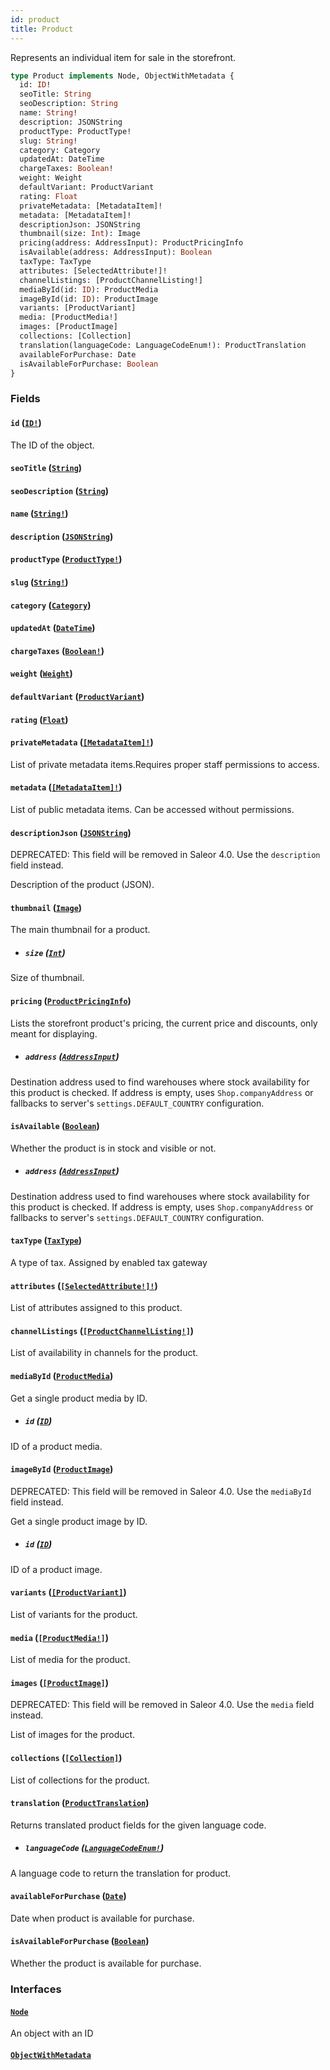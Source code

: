 ```yaml
---
id: product
title: Product
---
```


Represents an individual item for sale in the storefront.

```graphql
type Product implements Node, ObjectWithMetadata {
  id: ID!
  seoTitle: String
  seoDescription: String
  name: String!
  description: JSONString
  productType: ProductType!
  slug: String!
  category: Category
  updatedAt: DateTime
  chargeTaxes: Boolean!
  weight: Weight
  defaultVariant: ProductVariant
  rating: Float
  privateMetadata: [MetadataItem]!
  metadata: [MetadataItem]!
  descriptionJson: JSONString
  thumbnail(size: Int): Image
  pricing(address: AddressInput): ProductPricingInfo
  isAvailable(address: AddressInput): Boolean
  taxType: TaxType
  attributes: [SelectedAttribute!]!
  channelListings: [ProductChannelListing!]
  mediaById(id: ID): ProductMedia
  imageById(id: ID): ProductImage
  variants: [ProductVariant]
  media: [ProductMedia!]
  images: [ProductImage]
  collections: [Collection]
  translation(languageCode: LanguageCodeEnum!): ProductTranslation
  availableForPurchase: Date
  isAvailableForPurchase: Boolean
}
```

### Fields

#### `id` ([`ID!`](/docs/developer/api-reference/scalars/id))

The ID of the object.

#### `seoTitle` ([`String`](/docs/developer/api-reference/scalars/string))

#### `seoDescription` ([`String`](/docs/developer/api-reference/scalars/string))

#### `name` ([`String!`](/docs/developer/api-reference/scalars/string))

#### `description` ([`JSONString`](/docs/developer/api-reference/scalars/json-string))

#### `productType` ([`ProductType!`](/docs/developer/api-reference/objects/product-type))

#### `slug` ([`String!`](/docs/developer/api-reference/scalars/string))

#### `category` ([`Category`](/docs/developer/api-reference/objects/category))

#### `updatedAt` ([`DateTime`](/docs/developer/api-reference/scalars/date-time))

#### `chargeTaxes` ([`Boolean!`](/docs/developer/api-reference/scalars/boolean))

#### `weight` ([`Weight`](/docs/developer/api-reference/objects/weight))

#### `defaultVariant` ([`ProductVariant`](/docs/developer/api-reference/objects/product-variant))

#### `rating` ([`Float`](/docs/developer/api-reference/scalars/float))

#### `privateMetadata` ([`[MetadataItem]!`](/docs/developer/api-reference/objects/metadata-item))

List of private metadata items.Requires proper staff permissions to access.

#### `metadata` ([`[MetadataItem]!`](/docs/developer/api-reference/objects/metadata-item))

List of public metadata items. Can be accessed without permissions.

#### `descriptionJson` ([`JSONString`](/docs/developer/api-reference/scalars/json-string))

<span class="badge badge--warning">DEPRECATED: This field will be removed in Saleor 4.0. Use the `description` field instead.</span>

Description of the product (JSON).

#### `thumbnail` ([`Image`](/docs/developer/api-reference/objects/image))

The main thumbnail for a product.

- ##### `size` ([`Int`](/docs/developer/api-reference/scalars/int))

Size of thumbnail.

#### `pricing` ([`ProductPricingInfo`](/docs/developer/api-reference/objects/product-pricing-info))

Lists the storefront product's pricing, the current price and discounts, only meant for displaying.

- ##### `address` ([`AddressInput`](/docs/developer/api-reference/inputs/address-input))

Destination address used to find warehouses where stock availability for this product is checked. If address is empty, uses `Shop.companyAddress` or fallbacks to server's `settings.DEFAULT_COUNTRY` configuration.

#### `isAvailable` ([`Boolean`](/docs/developer/api-reference/scalars/boolean))

Whether the product is in stock and visible or not.

- ##### `address` ([`AddressInput`](/docs/developer/api-reference/inputs/address-input))

Destination address used to find warehouses where stock availability for this product is checked. If address is empty, uses `Shop.companyAddress` or fallbacks to server's `settings.DEFAULT_COUNTRY` configuration.

#### `taxType` ([`TaxType`](/docs/developer/api-reference/objects/tax-type))

A type of tax. Assigned by enabled tax gateway

#### `attributes` ([`[SelectedAttribute!]!`](/docs/developer/api-reference/objects/selected-attribute))

List of attributes assigned to this product.

#### `channelListings` ([`[ProductChannelListing!]`](/docs/developer/api-reference/objects/product-channel-listing))

List of availability in channels for the product.

#### `mediaById` ([`ProductMedia`](/docs/developer/api-reference/objects/product-media))

Get a single product media by ID.

- ##### `id` ([`ID`](/docs/developer/api-reference/scalars/id))

ID of a product media.

#### `imageById` ([`ProductImage`](/docs/developer/api-reference/objects/product-image))

<span class="badge badge--warning">DEPRECATED: This field will be removed in Saleor 4.0. Use the `mediaById` field instead.</span>

Get a single product image by ID.

- ##### `id` ([`ID`](/docs/developer/api-reference/scalars/id))

ID of a product image.

#### `variants` ([`[ProductVariant]`](/docs/developer/api-reference/objects/product-variant))

List of variants for the product.

#### `media` ([`[ProductMedia!]`](/docs/developer/api-reference/objects/product-media))

List of media for the product.

#### `images` ([`[ProductImage]`](/docs/developer/api-reference/objects/product-image))

<span class="badge badge--warning">DEPRECATED: This field will be removed in Saleor 4.0. Use the `media` field instead.</span>

List of images for the product.

#### `collections` ([`[Collection]`](/docs/developer/api-reference/objects/collection))

List of collections for the product.

#### `translation` ([`ProductTranslation`](/docs/developer/api-reference/objects/product-translation))

Returns translated product fields for the given language code.

- ##### `languageCode` ([`LanguageCodeEnum!`](/docs/developer/api-reference/enums/language-code-enum))

A language code to return the translation for product.

#### `availableForPurchase` ([`Date`](/docs/developer/api-reference/scalars/date))

Date when product is available for purchase.

#### `isAvailableForPurchase` ([`Boolean`](/docs/developer/api-reference/scalars/boolean))

Whether the product is available for purchase.

### Interfaces

#### [`Node`](/docs/developer/api-reference/interfaces/node)

An object with an ID

#### [`ObjectWithMetadata`](/docs/developer/api-reference/interfaces/object-with-metadata)
